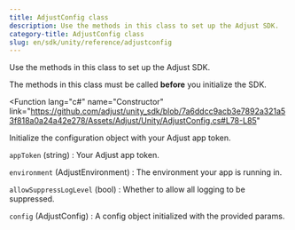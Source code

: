 ```yaml
---
title: AdjustConfig class
description: Use the methods in this class to set up the Adjust SDK.
category-title: AdjustConfig class
slug: en/sdk/unity/reference/adjustconfig
---
```


Use the methods in this class to set up the Adjust SDK.


<Callout type="important">

The methods in this class must be called **before** you initialize the SDK.

</Callout>

<Function
  lang="c#"
  name="Constructor"
  link="https://github.com/adjust/unity_sdk/blob/7a6ddcc9acb3e7892a321a53f818a0a24a42e278/Assets/Adjust/Unity/AdjustConfig.cs#L78-L85"
>

Initialize the configuration object with your Adjust app token.

<slot slot="snippet">


<ConfigWithAppToken />

</slot>

<slot slot="parameters">

`appToken` (string)
: Your Adjust app token.

`environment` (AdjustEnvironment)
: The environment your app is running in.

`allowSuppressLogLevel` (bool)
: Whether to allow all logging to be suppressed.

</slot>

<slot slot="returns">

`config` (AdjustConfig)
: A config object initialized with the provided params.

</slot>

</Function>
